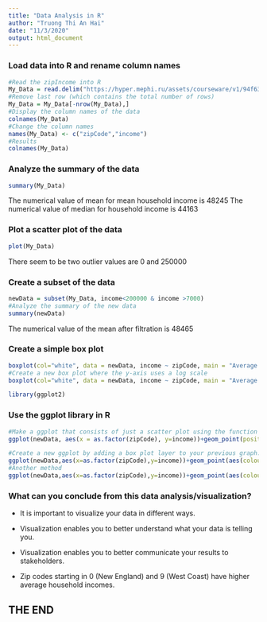 ---
title: "Data Analysis in R"
author: "Truong Thi An Hai"
date: "11/3/2020"
output: html_document
---

### Load data into R and rename column names
```{r}
#Read the zipIncome into R
My_Data = read.delim("https://hyper.mephi.ru/assets/courseware/v1/94f633ca057a1aa84db0364cf4bfa81d/asset-v1:MEPhIx+CS712DS+2020Fall+type@asset+block/zipIncome.txt", sep='|')
#Remove last row (which contains the total number of rows)
My_Data = My_Data[-nrow(My_Data),]
#Display the column names of the data
colnames(My_Data)
#Change the column names
names(My_Data) <- c("zipCode","income")
#Results
colnames(My_Data)
```
### Analyze the summary of the data
```{r}
summary(My_Data)
```
The numerical value of mean for mean household income is 48245 
The numerical value of median for household income is 44163 

### Plot a scatter plot of the data
```{r}
plot(My_Data)
```

There seem to be two outlier values are 0 and 250000

### Create a subset of the data
```{r}
newData = subset(My_Data, income<200000 & income >7000)
#Analyze the summary of the new data
summary(newData)
```
The numerical value of the mean after filtration is 48465

### Create a simple box plot
```{r}
boxplot(col="white", data = newData, income ~ zipCode, main = "Average Household Income by Zip Code", xlab = "Zip Codes", ylab = "Income")
#Create a new box plot where the y-axis uses a log scale
boxplot(col="white", data = newData, income ~ zipCode, main = "Average Household Income by Zip Code", xlab = "Zip Codes", ylab = "Income", log='y')
```
```{r include = FALSE}
library(ggplot2)
``` 
### Use the ggplot library in R
```{r}
#Make a ggplot that consists of just a scatter plot using the function geom_point() with position = “jitter” 
ggplot(newData, aes(x = as.factor(zipCode), y=income))+geom_point(position="jitter", alpha=0.2)+scale_y_log10()
```

```{r}
#Create a new ggplot by adding a box plot layer to your previous graph.  To do this, add the ggplot function geom_boxplot().  Also, add color to the scatter plot so that data points between different zip codes are different colors
ggplot(newData,aes(x=as.factor(zipCode),y=income))+geom_point(aes(colour=factor(zipCode)),position = 'jitter',alpha=0.2)+ geom_boxplot(alpha=0.1,outlier.size =-Inf) + scale_y_log10()+labs(color="Region",x="Zip Code",y="Income",title="Average Income by Zip Code") + theme(plot.title = element_text(size =11, face="plain",hjust = 0.5))
#Another method
ggplot(newData,aes(x=as.factor(zipCode),y=income))+geom_point(aes(colour=factor(zipCode)),position = 'jitter',alpha=0.2)+ geom_boxplot(alpha=0.1,outlier.size =-Inf) + scale_y_log10()+ ylab("Income") + xlab("Zip Code") + ggtitle ("Average Income by Zip Code") + labs(color="Region") + theme(plot.title = element_text(size =11, face="plain",hjust = 0.5))
``` 

### What can you conclude from this data analysis/visualization?  
- It is important to visualize your data in different ways. 

- Visualization enables you to better understand what your data is telling you. 

- Visualization enables you to better communicate your results to stakeholders. 

- Zip codes starting in 0 (New England) and 9 (West Coast) have higher average household incomes. 

## THE END 


